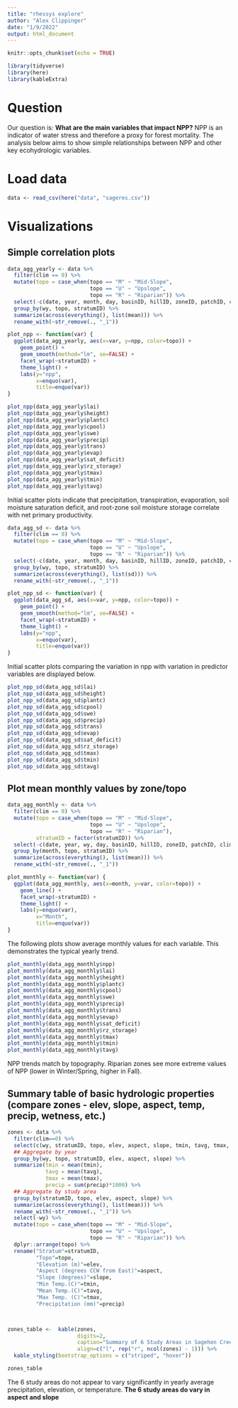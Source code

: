 ```yaml
---
title: "rhessys explore"
author: "Alex Clippinger"
date: "1/9/2022"
output: html_document
---
```


```r
knitr::opts_chunk$set(echo = TRUE)

library(tidyverse)
library(here)
library(kableExtra)
```

# Question

Our question is: **What are the main variables that impact NPP?** NPP is an indicator of water stress and therefore a proxy for forest mortality. The analysis below aims to show simple relationships between NPP and other key ecohydrologic variables. 

# Load data

```r
data <- read_csv(here("data", "sageres.csv"))
```

# Visualizations

## Simple correlation plots

```r
data_agg_yearly <- data %>% 
  filter(clim == 0) %>% 
  mutate(topo = case_when(topo == "M" ~ "Mid-Slope",
                          topo == "U" ~ "Upslope",
                          topo == "R" ~ "Riparian")) %>% 
  select(-c(date, year, month, day, basinID, hillID, zoneID, patchID, clim, scen, aspect, slope, elev)) %>% 
  group_by(wy, topo, stratumID) %>% 
  summarize(across(everything(), list(mean))) %>% 
  rename_with(~str_remove(., "_1"))

plot_npp <- function(var) {
  ggplot(data_agg_yearly, aes(x=var, y=npp, color=topo)) +
    geom_point() +
    geom_smooth(method="lm", se=FALSE) +
    facet_wrap(~stratumID) +
    theme_light() +
    labs(y="npp",
         x=enquo(var),
         title=enquo(var))
}
```


```r
plot_npp(data_agg_yearly$lai)
plot_npp(data_agg_yearly$height)
plot_npp(data_agg_yearly$plantc)
plot_npp(data_agg_yearly$cpool)
plot_npp(data_agg_yearly$swe)
plot_npp(data_agg_yearly$precip)
plot_npp(data_agg_yearly$trans)
plot_npp(data_agg_yearly$evap)
plot_npp(data_agg_yearly$sat_deficit)
plot_npp(data_agg_yearly$rz_storage)
plot_npp(data_agg_yearly$tmax)
plot_npp(data_agg_yearly$tmin)
plot_npp(data_agg_yearly$tavg)
```

Initial scatter plots indicate that precipitation, transpiration, evaporation, soil moisture saturation deficit, and root-zone soil moisture storage correlate with net primary productivity.

```r
data_agg_sd <- data %>% 
  filter(clim == 0) %>% 
  mutate(topo = case_when(topo == "M" ~ "Mid-Slope",
                          topo == "U" ~ "Upslope",
                          topo == "R" ~ "Riparian")) %>% 
  select(-c(date, year, month, day, basinID, hillID, zoneID, patchID, clim, scen, aspect, slope, elev)) %>% 
  group_by(wy, topo, stratumID) %>% 
  summarize(across(everything(), list(sd))) %>% 
  rename_with(~str_remove(., "_1"))

plot_npp_sd <- function(var) {
  ggplot(data_agg_sd, aes(x=var, y=npp, color=topo)) +
    geom_point() +
    geom_smooth(method="lm", se=FALSE) +
    facet_wrap(~stratumID) +
    theme_light() +
    labs(y="npp",
         x=enquo(var),
         title=enquo(var))
}
```

Initial scatter plots comparing the variation in npp with variation in predictor variables are displayed below.

```r
plot_npp_sd(data_agg_sd$lai)
plot_npp_sd(data_agg_sd$height)
plot_npp_sd(data_agg_sd$plantc)
plot_npp_sd(data_agg_sd$cpool)
plot_npp_sd(data_agg_sd$swe)
plot_npp_sd(data_agg_sd$precip)
plot_npp_sd(data_agg_sd$trans)
plot_npp_sd(data_agg_sd$evap)
plot_npp_sd(data_agg_sd$sat_deficit)
plot_npp_sd(data_agg_sd$rz_storage)
plot_npp_sd(data_agg_sd$tmax)
plot_npp_sd(data_agg_sd$tmin)
plot_npp_sd(data_agg_sd$tavg)
```

## Plot mean monthly values by zone/topo

```r
data_agg_monthly <- data %>% 
  filter(clim == 0) %>% 
  mutate(topo = case_when(topo == "M" ~ "Mid-Slope",
                          topo == "U" ~ "Upslope",
                          topo == "R" ~ "Riparian"),
         stratumID = factor(stratumID)) %>% 
  select(-c(date, year, wy, day, basinID, hillID, zoneID, patchID, clim, scen, aspect, slope, elev)) %>% 
  group_by(month, topo, stratumID) %>% 
  summarize(across(everything(), list(mean))) %>% 
  rename_with(~str_remove(., "_1"))

plot_monthly <- function(var) {
  ggplot(data_agg_monthly, aes(x=month, y=var, color=topo)) +
    geom_line() +
    facet_wrap(~stratumID) +
    theme_light() +
    labs(y=enquo(var),
         x="Month",
         title=enquo(var))
}
```

The following plots show average monthly values for each variable. This demonstrates the typical yearly trend.

```r
plot_monthly(data_agg_monthly$npp)
plot_monthly(data_agg_monthly$lai)
plot_monthly(data_agg_monthly$height)
plot_monthly(data_agg_monthly$plantc)
plot_monthly(data_agg_monthly$cpool)
plot_monthly(data_agg_monthly$swe)
plot_monthly(data_agg_monthly$precip)
plot_monthly(data_agg_monthly$trans)
plot_monthly(data_agg_monthly$evap)
plot_monthly(data_agg_monthly$sat_deficit)
plot_monthly(data_agg_monthly$rz_storage)
plot_monthly(data_agg_monthly$tmax)
plot_monthly(data_agg_monthly$tmin)
plot_monthly(data_agg_monthly$tavg)
```

NPP trends match by topography. Riparian zones see more extreme values of NPP (lower in Winter/Spring, higher in Fall).

## Summary table of basic hydrologic properties (compare zones - elev, slope, aspect, temp, precip, wetness, etc.)

```r
zones <- data %>% 
  filter(clim==0) %>% 
  select(c(wy, stratumID, topo, elev, aspect, slope, tmin, tavg, tmax, precip)) %>%
  ## Aggregate by year
  group_by(wy, topo, stratumID, elev, aspect, slope) %>% 
  summarize(tmin = mean(tmin),
            tavg = mean(tavg),
            tmax = mean(tmax),
            precip = sum(precip)*1000) %>% 
  ## Aggregate by study area
  group_by(stratumID, topo, elev, aspect, slope) %>% 
  summarize(across(everything(), list(mean))) %>% 
  rename_with(~str_remove(., "_1")) %>% 
  select(-wy) %>% 
  mutate(topo = case_when(topo == "M" ~ "Mid-Slope",
                          topo == "U" ~ "Upslope",
                          topo == "R" ~ "Riparian")) %>% 
  dplyr::arrange(topo) %>% 
  rename("Stratum"=stratumID,
         "Topo"=topo,
         "Elevation (m)"=elev,
         "Aspect (degrees CCW from East)"=aspect,
         "Slope (degrees)"=slope,
         "Min Temp.(C)"=tmin,
         "Mean Temp.(C)"=tavg,
         "Max Temp. (C)"=tmax,
         "Precipitation (mm)"=precip)



zones_table <-  kable(zones,
                      digits=2,
                      caption="Summary of 6 Study Areas in Sagehen Creek",
                      align=c("l", rep("r", ncol(zones) - 1))) %>% 
  kable_styling(bootstrap_options = c("striped", "hover"))

zones_table
```

The 6 study areas do not appear to vary significantly in yearly average precipitation, elevation, or temperature. **The 6 study areas do vary in aspect and slope**
